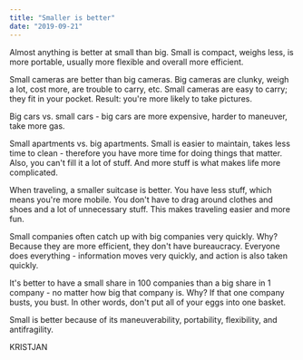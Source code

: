 ```yaml
---
title: "Smaller is better"
date: "2019-09-21"
---
```


Almost anything is better at small than big. Small is compact, weighs less, is more portable, usually more flexible and overall more efficient.

Small cameras are better than big cameras. Big cameras are clunky, weigh a lot, cost more, are trouble to carry, etc. Small cameras are easy to carry; they fit in your pocket. Result: you're more likely to take pictures.

Big cars vs. small cars - big cars are more expensive, harder to maneuver, take more gas.

Small apartments vs. big apartments. Small is easier to maintain, takes less time to clean - therefore you have more time for doing things that matter. Also, you can't fill it a lot of stuff. And more stuff is what makes life more complicated.

When traveling, a smaller suitcase is better. You have less stuff, which means you're more mobile. You don't have to drag around clothes and shoes and a lot of unnecessary stuff. This makes traveling easier and more fun.

Small companies often catch up with big companies very quickly. Why? Because they are more efficient, they don't have bureaucracy. Everyone does everything - information moves very quickly, and action is also taken quickly.

It's better to have a small share in 100 companies than a big share in 1 company - no matter how big that company is. Why? If that one company busts, you bust. In other words, don't put all of your eggs into one basket.

Small is better because of its maneuverability, portability, flexibility, and antifragility.

KRISTJAN

